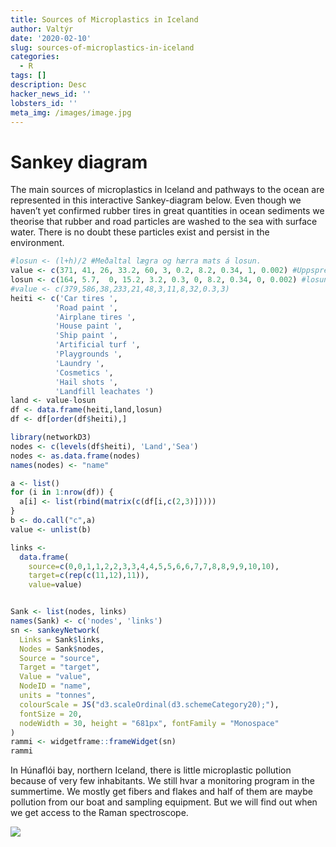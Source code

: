 ```yaml
---
title: Sources of Microplastics in Iceland
author: Valtýr
date: '2020-02-10'
slug: sources-of-microplastics-in-iceland
categories:
  - R
tags: []
description: Desc
hacker_news_id: ''
lobsters_id: ''
meta_img: /images/image.jpg
---
```


# Sankey diagram

The main sources of microplastics in Iceland and pathways to the ocean are represented in this interactive Sankey-diagram below. Even though we haven't yet confirmed rubber tires in great quantities in ocean sediments we theorise that rubber and road particles are washed to the sea with surface water. There is no doubt these particles exist and persist in the environment.

```r
#losun <- (l+h)/2 #Meðaltal lægra og hærra mats á losun.
value <- c(371, 41, 26, 33.2, 60, 3, 0.2, 8.2, 0.34, 1, 0.002) #Uppspretta lægra mat
losun <- c(164, 5.7,  0, 15.2, 3.2, 0.3, 0, 8.2, 0.34, 0, 0.002) #losun lægra mat
#value <- c(379,586,38,233,21,48,3,11,8,32,0.3,3)
heiti <- c('Car tires ',
          'Road paint ',
          'Airplane tires ',
          'House paint ',
          'Ship paint ',
          'Artificial turf ',
          'Playgrounds ',
          'Laundry ',
          'Cosmetics ',
          'Hail shots ',
          'Landfill leachates ')
land <- value-losun
df <- data.frame(heiti,land,losun)
df <- df[order(df$heiti),]

library(networkD3)
nodes <- c(levels(df$heiti), 'Land','Sea')
nodes <- as.data.frame(nodes)
names(nodes) <- "name"

a <- list()
for (i in 1:nrow(df)) {
  a[i] <- list(rbind(matrix(c(df[i,c(2,3)]))))
}
b <- do.call("c",a)
value <- unlist(b)

links <- 
  data.frame(
    source=c(0,0,1,1,2,2,3,3,4,4,5,5,6,6,7,7,8,8,9,9,10,10),
    target=c(rep(c(11,12),11)),
    value=value)


Sank <- list(nodes, links)
names(Sank) <- c('nodes', 'links')
sn <- sankeyNetwork(
  Links = Sank$links,
  Nodes = Sank$nodes,
  Source = "source",
  Target = "target",
  Value = "value",
  NodeID = "name",
  units = "tonnes",
  colourScale = JS("d3.scaleOrdinal(d3.schemeCategory20);"),
  fontSize = 20,
  nodeWidth = 30, height = "681px", fontFamily = "Monospace"
)
rammi <- widgetframe::frameWidget(sn)
rammi

```

In Húnaflói bay, northern Iceland, there is little microplastic pollution because of very few inhabitants. We still hvar a monitoring program in the summertime. We mostly get fibers and flakes and half of them are maybe pollution from our boat and sampling equipment. But we will find out when we get access to the Raman spectroscope.

![](/blogg/2020-02-10-sources-of-microplastics-in-iceland_files/vlatyrMP.jpg)